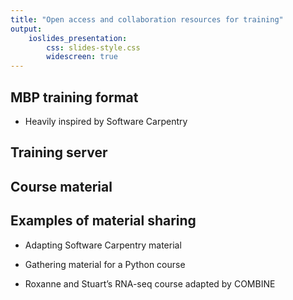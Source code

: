 ```yaml
---
title: "Open access and collaboration resources for training"
output: 
    ioslides_presentation:
        css: slides-style.css
        widescreen: true
---
```


## MBP training format

* Heavily inspired by Software Carpentry



## Training server



## Course material



## Examples of material sharing

* Adapting Software Carpentry material

* Gathering material for a Python course

* Roxanne and Stuart's RNA-seq course adapted by COMBINE

